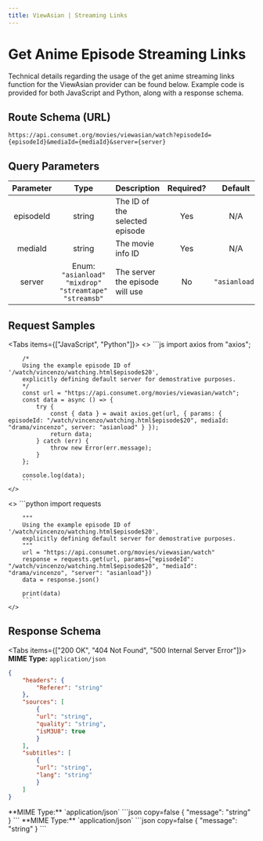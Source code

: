 ```yaml
---
title: ViewAsian | Streaming Links
---
```



# Get Anime Episode Streaming Links

Technical details regarding the usage of the get anime streaming links function for the ViewAsian provider can be found below. Example code is provided for both JavaScript and Python, along with a response schema.

## Route Schema (URL)

```
https://api.consumet.org/movies/viewasian/watch?episodeId={episodeId}&mediaId={mediaId}&server={server}
```

## Query Parameters

| Parameter |                            Type                             | Description                     | Required? |    Default    |
| :-------: | :---------------------------------------------------------: | ------------------------------- | :-------: | :-----------: |
| episodeId |                           string                            | The ID of the selected episode  |    Yes    |      N/A      |
|  mediaId  |                           string                            | The movie info ID               |    Yes    |      N/A      |
|  server   | Enum: `"asianload"` `"mixdrop"` `"streamtape"` `"streamsb"` | The server the episode will use |    No     | `"asianload"` |

## Request Samples

<Tabs items={["JavaScript", "Python"]}>
  <Tab>
    <>
        ```js
        import axios from "axios";

        /*
        Using the example episode ID of '/watch/vincenzo/watching.html$episode$20',
        explicitly defining default server for demostrative purposes.
        */
        const url = "https://api.consumet.org/movies/viewasian/watch";
        const data = async () => {
            try {
                const { data } = await axios.get(url, { params: { episodeId: "/watch/vincenzo/watching.html$episode$20", mediaId: "drama/vincenzo", server: "asianload" } });
                return data;
            } catch (err) {
                throw new Error(err.message);
            }
        };

        console.log(data);
        ```
    </>

  </Tab>
  <Tab>
    <>
        ```python
        import requests

        """
        Using the example episode ID of '/watch/vincenzo/watching.html$episode$20',
        explicitly defining default server for demostrative purposes.
        """
        url = "https://api.consumet.org/movies/viewasian/watch"
        response = requests.get(url, params={"episodeId": "/watch/vincenzo/watching.html$episode$20", "mediaId": "drama/vincenzo", "server": "asianload"})
        data = response.json()

        print(data)
        ```
    </>

  </Tab>
</Tabs>

## Response Schema

<Tabs items={["200 OK", "404 Not Found", "500 Internal Server Error"]}>
  <Tab>
  **MIME Type:** `application/json`
  ```json copy=false
  {
      "headers": {
          "Referer": "string"
      },
      "sources": [
          {
          "url": "string",
          "quality": "string",
          "isM3U8": true
          }
      ],
      "subtitles": [
          {
          "url": "string",
          "lang": "string"
          }
      ]
  }
  ```
  </Tab>
  <Tab>
  **MIME Type:** `application/json`
  ```json copy=false
  {
    "message": "string"
  }   
  ```
  </Tab>
  <Tab>
  **MIME Type:** `application/json`
  ```json copy=false
  {
    "message": "string"
  } 
  ```
  </Tab>
</Tabs>
